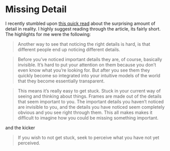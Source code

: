 # Missing Detail

I recently stumbled upon [this quick read](http://johnsalvatier.org/blog/2017/reality-has-a-surprising-amount-of-detail) about the surprising amount of detail in reality. I highly suggest reading through the article, its fairly short. The highlights for me were the following:

> Another way to see that noticing the right details is hard, is that different people end up noticing different details.


> Before you’ve noticed important details they are, of course, basically invisible. It’s hard to put your attention on them because you don’t even know what you’re looking for. But after you see them they quickly become so integrated into your intuitive models of the world that they become essentially transparent. 

> This means it’s really easy to get stuck. Stuck in your current way of seeing and thinking about things. Frames are made out of the details that seem important to you. The important details you haven’t noticed are invisible to you, and the details you have noticed seem completely obvious and you see right through them. This all makes makes it difficult to imagine how you could be missing something important.

and the kicker

> If you wish to not get stuck, seek to perceive what you have not yet perceived.



